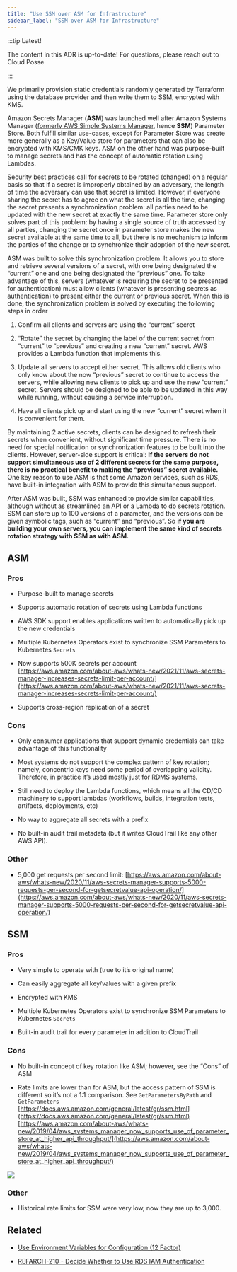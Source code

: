 ```yaml
---
title: "Use SSM over ASM for Infrastructure"
sidebar_label: "SSM over ASM for Infrastructure"
---
```


:::tip Latest!

The content in this ADR is up-to-date! For questions, please reach out to Cloud Posse

:::

We primarily provision static credentials randomly generated by Terraform using the database provider and then write them to SSM,  encrypted with KMS.

Amazon Secrets Manager (**ASM**) was launched well after Amazon Systems Manager ([formerly AWS Simple Systems Manager](https://docs.aws.amazon.com/systems-manager/latest/userguide/what-is-systems-manager.html#service-naming-history), hence **SSM**) Parameter Store. Both fulfill similar use-cases, except for Parameter Store was create more generally as a Key/Value store for parameters that can also be encrypted with KMS/CMK keys. ASM on the other hand was purpose-built to manage secrets and has the concept of automatic rotation using Lambdas.

Security best practices call for secrets to be rotated (changed) on a regular basis so that if a secret is improperly obtained by an adversary, the length of time the adversary can use that secret is limited. However, if everyone sharing the secret has to agree on what the secret is all the time, changing the secret presents a synchronization problem: all parties need to be updated with the new secret at exactly the same time. Parameter store only solves part of this problem: by having a single source of truth accessed by all parties, changing the secret once in parameter store makes the new secret available at the same time to all, but there is no mechanism to inform the parties of the change or to synchronize their adoption of the new secret.

ASM was built to solve this synchronization problem. It allows you to store and retrieve several versions of a secret, with one being designated the “current” one and one being designated the “previous” one. To take advantage of this, servers (whatever is requiring the secret to be presented for authentication) must allow clients (whatever is presenting secrets as authentication) to present either the current or previous secret. When this is done, the synchronization problem is solved by executing the following steps in order

1.  Confirm all clients and servers are using the “current” secret

2. “Rotate” the secret by changing the label of the current secret from “current” to “previous” and creating a new “current” secret. AWS provides a Lambda function that implements this.

3. Update all servers to accept either secret. This allows old clients who only know about the now “previous” secret to continue to access the servers, while allowing new clients to pick up and use the new “current” secret. Servers should be designed to be able to be updated in this way while running, without causing a service interruption.

4. Have all clients pick up and start using the new “current” secret when it is convenient for them.

By maintaining 2 active secrets, clients can be designed to refresh their secrets when convenient, without significant time pressure. There is no need for special notification or synchronization features to be built into the clients. However, server-side support is critical: **If the servers do not support simultaneous use of 2 different secrets for the same purpose, there is no practical benefit to making the “previous” secret available.** One key reason to use ASM is that some Amazon services, such as RDS, have built-in integration with ASM to provide this simultaneous support.

After ASM was built, SSM was enhanced to provide similar capabilities, although without as streamlined an API or a Lambda to do secrets rotation. SSM can store up to 100 versions of a parameter, and the versions can be given symbolic tags, such as “current” and “previous”. So **if you are building your own servers, you can implement the same kind of secrets rotation strategy with SSM as with ASM.**

## ASM

### Pros

- Purpose-built to manage secrets

- Supports automatic rotation of secrets using Lambda functions

- AWS SDK support enables applications written to automatically pick up the new credentials

- Multiple Kubernetes Operators exist to synchronize SSM Parameters to Kubernetes `Secrets`

- Now supports 500K secrets per account [https://aws.amazon.com/about-aws/whats-new/2021/11/aws-secrets-manager-increases-secrets-limit-per-account/](https://aws.amazon.com/about-aws/whats-new/2021/11/aws-secrets-manager-increases-secrets-limit-per-account/)

- Supports cross-region replication of a secret

### Cons

- Only consumer applications that support dynamic credentials can take advantage of this functionality

- Most systems do not support the complex pattern of key rotation; namely, concentric keys need some period of overlapping validity. Therefore, in practice it’s used mostly just for RDMS systems.

- Still need to deploy the Lambda functions, which means all the CD/CD machinery to support lambdas (workflows, builds, integration tests, artifacts, deployments, etc)

- No way to aggregate all secrets with a prefix

- No built-in audit trail metadata (but it writes CloudTrail like any other AWS API).

### Other

- 5,000 get requests per second limit: [https://aws.amazon.com/about-aws/whats-new/2020/11/aws-secrets-manager-supports-5000-requests-per-second-for-getsecretvalue-api-operation/](https://aws.amazon.com/about-aws/whats-new/2020/11/aws-secrets-manager-supports-5000-requests-per-second-for-getsecretvalue-api-operation/)

## SSM

### Pros

- Very simple to operate with (true to it’s original name)

- Can easily aggregate all key/values with a given prefix

- Encrypted with KMS

- Multiple Kubernetes Operators exist to synchronize SSM Parameters to Kubernetes `Secrets`

- Built-in audit trail for every parameter in addition to CloudTrail

### Cons

- No built-in concept of key rotation like ASM; however, see the “Cons” of ASM

- Rate limits are lower than for ASM, but the access pattern of SSM is different so it’s not a 1:1 comparison. See `GetParametersByPath` and `GetParameters`
[https://docs.aws.amazon.com/general/latest/gr/ssm.html](https://docs.aws.amazon.com/general/latest/gr/ssm.html)
[https://aws.amazon.com/about-aws/whats-new/2019/04/aws_systems_manager_now_supports_use_of_parameter_store_at_higher_api_throughput/](https://aws.amazon.com/about-aws/whats-new/2019/04/aws_systems_manager_now_supports_use_of_parameter_store_at_higher_api_throughput/)

<img src="/assets/refarch/cleanshot-2021-10-08-at-17.16.24@2x-20211008-221632.png" /><br/>

### Other

- Historical rate limits for SSM were very low, now they are up to 3,000.

## Related

- [Use Environment Variables for Configuration (12 Factor)](/resources/adrs/adopted/use-environment-variables-for-configuration-12-factor)

- [REFARCH-210 - Decide Whether to Use RDS IAM Authentication](https://cloudposse.atlassian.net/browse/REFARCH-210)



